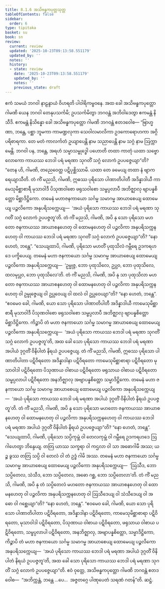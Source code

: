 ```yaml
---
title: 8.1.6 အသိဗန္ဓကပုတ္တသုတ္တ
tableOfContents: false
sidebar:
  order: 6
type: tipitaka
basket: su
book: sn
review:
  current: review
  updated: '2025-10-23T09:13:58.551179'
  updated_by: ''
  notes: ''
  history:
  - state: review
    date: '2025-10-23T09:13:58.551179'
    updated_by: ''
    notes: ''
    previous_state: draft
---
```



<ReviewStatus review={frontmatter.review} showDetails={true} />

<HypothesisAnnotation frontmatter={frontmatter} />

<DynamicBreadcrumb />

<Division number="358" book="sn" e="ch" v="18" p="332">

<Paragraph number="1563" book="sn">
ဧကံ သမယံ ဘဂဝါ နာဠန္ဒာယံ ဝိဟရတိ ပါဝါရိကမ္ဗဝနေ. အထ ခေါ အသိဗန္ဓကပုတ္တော ဂါမဏိ ယေန ဘဂဝါ တေနုပသင်္ကမိ; ဥပသင်္ကမိတွာ ဘဂဝန္တံ အဘိဝါဒေတွာ ဧကမန္တံ နိသီဒိ. ဧကမန္တံ နိသိန္နော ခေါ အသိဗန္ဓကပုတ္တော ဂါမဏိ ဘဂဝန္တံ ဧတဒဝေါစ—
</Paragraph>

<Paragraph number="1564" book="sn">
“ဗြာဟ္မဏာ, ဘန္တေ, ပစ္ဆာ ဘူမကာ ကာမဏ္ဍလုကာ သေဝါလမာလိကာ ဥဒကောရောဟကာ အဂ္ဂိပရိစာရကာ. တေ မတံ ကာလင်္ကတံ ဥယျာပေန္တိ နာမ သညာပေန္တိ နာမ သဂ္ဂံ နာမ ဩက္ကာမေန္တိ. ဘဂဝါ ပန, ဘန္တေ, အရဟံ သမ္မာသမ္ဗုဒ္ဓေါ ပဟောတိ တထာ ကာတုံ ယထာ သဗ္ဗော လောကော ကာယဿ ဘေဒါ ပရံ မရဏာ သုဂတိံ သဂ္ဂံ လောကံ ဥပပဇ္ဇေယျာ”တိ?
</Paragraph>

<Paragraph number="1565" book="sn">
“တေန ဟိ, ဂါမဏိ, တညေဝေတ္ထ ပဋိပုစ္ဆိဿာမိ. ယထာ တေ ခမေယျ တထာ နံ ဗျာကရေယျာသီတိ.
</Paragraph>

<Paragraph number="1566" book="sn">
တံ ကိံ မညသိ, ဂါမဏိ, ဣဓဿ ပုရိသော ပါဏာတိပါတီ အဒိန္နာဒါယီ ကာမေသုမိစ္ဆာစာရီ မုသာဝါဒီ ပိသုဏဝါစော ဖရုသဝါစော သမ္ဖပ္ပလာပီ အဘိဇ္ဈာလု ဗျာပန္နစိတ္တော မိစ္ဆာဒိဋ္ဌိကော. တမေနံ မဟာဇနကာယော သင်္ဂမ္မ သမာဂမ္မ အာယာစေယျ ထောမေယျ ပဉ္ဇလိကော အနုပရိသက္ကေယျ—  ‘အယံ ပုရိသော ကာယဿ ဘေဒါ ပရံ မရဏာ သုဂတိံ သဂ္ဂံ လောကံ ဥပပဇ္ဇတူ’တိ. တံ ကိံ မညသိ, ဂါမဏိ, အပိ နု သော ပုရိသော မဟတော ဇနကာယဿ အာယာစနဟေတု ဝါ ထောမနဟေတု ဝါ ပဉ္ဇလိကာ အနုပရိသက္ကနဟေတု ဝါ ကာယဿ ဘေဒါ ပရံ မရဏာ သုဂတိံ သဂ္ဂံ လောကံ ဥပပဇ္ဇေယျာ”တိ? “နော ဟေတံ, ဘန္တေ”.
</Paragraph>

<Paragraph number="1567" book="sn">
“သေယျထာပိ, ဂါမဏိ, ပုရိသော မဟတိံ ပုထုသိလံ ဂမ္ဘီရေ ဥဒကရဟဒေ ပက္ခိပေယျ. တမေနံ မဟာ ဇနကာယော သင်္ဂမ္မ သမာဂမ္မ အာယာစေယျ ထောမေယျ ပဉ္ဇလိကော အနုပရိသက္ကေယျ—  ‘ဥမ္မုဇ္ဇ, ဘော ပုထုသိလေ, ဥပ္လဝ, ဘော ပုထုသိလေ, ထလမုပ္လဝ, ဘော ပုထုသိလေ’တိ. တံ ကိံ မညသိ, ဂါမဏိ, အပိ နု သာ ပုထုသိလာ မဟတော ဇနကာယဿ အာယာစနဟေတု ဝါ ထောမနဟေတု ဝါ ပဉ္ဇလိကာ အနုပရိသက္ကနဟေတု ဝါ ဥမ္မုဇ္ဇေယျ ဝါ ဥပ္လဝေယျ ဝါ ထလံ ဝါ ဥပ္လဝေယျာ”တိ? “နော ဟေတံ, ဘန္တေ”. “ဧဝမေဝ ခေါ, ဂါမဏိ, ယော သော ပုရိသော ပါဏာတိပါတီ အဒိန္နာဒါယီ ကာမေသုမိစ္ဆာစာရီ မုသာဝါဒီ ပိသုဏဝါစော ဖရုသဝါစော သမ္ဖပ္ပလာပီ အဘိဇ္ဈာလု ဗျာပန္နစိတ္တော မိစ္ဆာဒိဋ္ဌိကော. ကိဉ္စာပိ တံ မဟာ ဇနကာယော သင်္ဂမ္မ သမာဂမ္မ အာယာစေယျ ထောမေယျ ပဉ္ဇလိကော အနုပရိသက္ကေယျ—  ‘အယံ ပုရိသော ကာယဿ ဘေဒါ ပရံ မရဏာ သုဂတိံ သဂ္ဂံ လောကံ ဥပပဇ္ဇတူ’တိ, အထ ခေါ သော ပုရိသော ကာယဿ ဘေဒါ ပရံ မရဏာ အပါယံ ဒုဂ္ဂတိံ ဝိနိပါတံ နိရယံ ဥပပဇ္ဇေယျ.
</Paragraph>

<Paragraph number="1568" book="sn">
တံ ကိံ မညသိ, ဂါမဏိ, ဣဓဿ ပုရိသော ပါဏာတိပါတာ ပဋိဝိရတော အဒိန္နာဒါနာ ပဋိဝိရတော ကာမေသုမိစ္ဆာစာရာ ပဋိဝိရတော မုသာဝါဒါ ပဋိဝိရတော ပိသုဏာယ ဝါစာယ ပဋိဝိရတော ဖရုသာယ ဝါစာယ ပဋိဝိရတော သမ္ဖပ္ပလာပါ ပဋိဝိရတော အနဘိဇ္ဈာလု အဗျာပန္နစိတ္တော သမ္မာဒိဋ္ဌိကော. တမေနံ မဟာ ဇနကာယော သင်္ဂမ္မ သမာဂမ္မ အာယာစေယျ ထောမေယျ ပဉ္ဇလိကော အနုပရိသက္ကေယျ—  ‘အယံ ပုရိသော ကာယဿ ဘေဒါ ပရံ မရဏာ အပါယံ ဒုဂ္ဂတိံ ဝိနိပါတံ နိရယံ ဥပပဇ္ဇတူ’တိ. တံ ကိံ မညသိ, ဂါမဏိ, အပိ နု သော ပုရိသော မဟတော ဇနကာယဿ အာယာစနဟေတု ဝါ ထောမနဟေတု ဝါ ပဉ္ဇလိကာ အနုပရိသက္ကနဟေတု ဝါ ကာယဿ ဘေဒါ ပရံ မရဏာ အပါယံ ဒုဂ္ဂတိံ ဝိနိပါတံ နိရယံ ဥပပဇ္ဇေယျာ”တိ? “နော ဟေတံ, ဘန္တေ”.
</Paragraph>

<Paragraph number="1569" book="sn">
“သေယျထာပိ, ဂါမဏိ, ပုရိသော သပ္ပိကုမ္ဘံ ဝါ တေလကုမ္ဘံ ဝါ ဂမ္ဘီရေ ဥဒကရဟဒေ ဩဂါဟေတွာ ဘိန္ဒေယျ. တတြ ယာဿ သက္ခရာ ဝါ ကဌလာ ဝါ သာ အဓောဂါမီ အဿ; ယဉ္စ ခွဿ တတြ သပ္ပိ ဝါ တေလံ ဝါ တံ ဥဒ္ဓံ ဂါမိ အဿ. တမေနံ မဟာ ဇနကာယော သင်္ဂမ္မ သမာဂမ္မ အာယာစေယျ ထောမေယျ ပဉ္ဇလိကော အနုပရိသက္ကေယျ—  ‘ဩသီဒ, ဘော သပ္ပိတေလ, သံသီဒ, ဘော သပ္ပိတေလ, အဓော ဂစ္ဆ, ဘော သပ္ပိတေလာ’တိ. တံ ကိံ မညသိ, ဂါမဏိ, အပိ နု တံ သပ္ပိတေလံ မဟတော ဇနကာယဿ အာယာစနဟေတု ဝါ ထောမနဟေတု ဝါ ပဉ္ဇလိကာ အနုပရိသက္ကနဟေတု ဝါ ဩသီဒေယျ ဝါ သံသီဒေယျ ဝါ အဓော ဝါ ဂစ္ဆေယျာ”တိ? “နော ဟေတံ, ဘန္တေ”.
</Paragraph>

<Paragraph number="1570" book="sn">
“ဧဝမေဝ ခေါ, ဂါမဏိ, ယော သော ပုရိသော ပါဏာတိပါတာ ပဋိဝိရတော, အဒိန္နာဒါနာ ပဋိဝိရတော, ကာမေသုမိစ္ဆာစာရာ ပဋိဝိရတော, မုသာဝါဒါ ပဋိဝိရတော, ပိသုဏာယ ဝါစာယ ပဋိဝိရတော, ဖရုသာယ ဝါစာယ ပဋိဝိရတော, သမ္ဖပ္ပလာပါ ပဋိဝိရတော, အနဘိဇ္ဈာလု, အဗျာပန္နစိတ္တော, သမ္မာဒိဋ္ဌိကော, ကိဉ္စာပိ တံ မဟာ ဇနကာယော သင်္ဂမ္မ သမာဂမ္မ အာယာစေယျ ထောမေယျ ပဉ္ဇလိကော အနုပရိသက္ကေယျ—  ‘အယံ ပုရိသော ကာယဿ ဘေဒါ ပရံ မရဏာ အပါယံ ဒုဂ္ဂတိံ ဝိနိပါတံ နိရယံ ဥပပဇ္ဇတူ’တိ, အထ ခေါ သော ပုရိသော ကာယဿ ဘေဒါ ပရံ မရဏာ သုဂတိံ သဂ္ဂံ လောကံ ဥပပဇ္ဇေယျာ”တိ. ဧဝံ ဝုတ္တေ, အသိဗန္ဓကပုတ္တော ဂါမဏိ ဘဂဝန္တံ ဧတဒဝေါစ—  “အဘိက္ကန္တံ, ဘန္တေ …ပေ…  အဇ္ဇတဂ္ဂေ ပါဏုပေတံ သရဏံ ဂတန်”တိ.

</Paragraph>
</Division>

<Paragraph number="1571" type="center" book="sn">
ဆဋ္ဌံ.
</Paragraph>